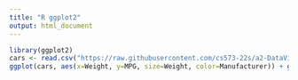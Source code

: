 ```yaml
---
title: "R ggplot2"
output: html_document
---
```




```r
library(ggplot2)
cars <- read.csv("https://raw.githubusercontent.com/cs573-22s/a2-DataVis-5ways/main/cars-sample.csv")
ggplot(cars, aes(x=Weight, y=MPG, size=Weight, color=Manufacturer)) + geom_point(alpha = 0.6)
```

